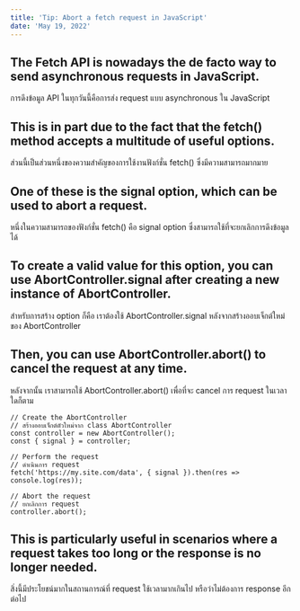 ```yaml
---
title: 'Tip: Abort a fetch request in JavaScript'
date: 'May 19, 2022'
---
```


## The Fetch API is nowadays the de facto way to send asynchronous requests in JavaScript.

การดึงข้อมูล API ในทุกวันนี้คือการส่ง request แบบ asynchronous ใน JavaScript

## This is in part due to the fact that the fetch() method accepts a multitude of useful options.

ส่วนนี้เป็นส่วนหนึ่งของความสำคัญของการใช้งานฟังก์ชั่น fetch() ซึ่งมีความสามารถมากมาย

## One of these is the signal option, which can be used to abort a request.

หนึ่งในความสามารถของฟังก์ชั่น fetch() คือ signal option ซึ่งสามารถใช้ที่จะยกเลิกการดึงข้อมูลได้

## To create a valid value for this option, you can use AbortController.signal after creating a new instance of AbortController.

สำหรับการสร้าง option ก็คือ เราต้องใช้ AbortController.signal หลังจากสร้างออบเจ็กต์ใหม่ของ AbortController

## Then, you can use AbortController.abort() to cancel the request at any time.

หลังจากนั้น เราสามารถใช้ AbortController.abort() เพื่อที่จะ cancel การ request ในเวลาใดก็ตาม

```
// Create the AbortController
// สร้างออบเจ็กต์ตัวใหม่จาก class AbortController
const controller = new AbortController();
const { signal } = controller;

// Perform the request
// ดำเนินการ request
fetch('https://my.site.com/data', { signal }).then(res => console.log(res));

// Abort the request
// ยกเลิกการ request
controller.abort();

```

## This is particularly useful in scenarios where a request takes too long or the response is no longer needed.

สิ่งนี้มีประโยชน์มากในสถานการณ์ที่ request ใช้เวลามากเกินไป หรือว่าไม่ต้องการ response อีกต่อไป
